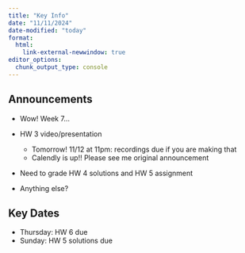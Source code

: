 ```yaml
---
title: "Key Info"
date: "11/11/2024"
date-modified: "today"
format: 
  html:
    link-external-newwindow: true
editor_options: 
  chunk_output_type: console
---
```


## Announcements

- Wow! Week 7...

- HW 3 video/presentation
  - Tomorrow! 11/12 at 11pm: recordings due if you are making that
  - Calendly is up!! Please see me original announcement

- Need to grade HW 4 solutions and HW 5 assignment

- Anything else?

## Key Dates

- Thursday: HW 6 due
- Sunday: HW 5 solutions due

  



